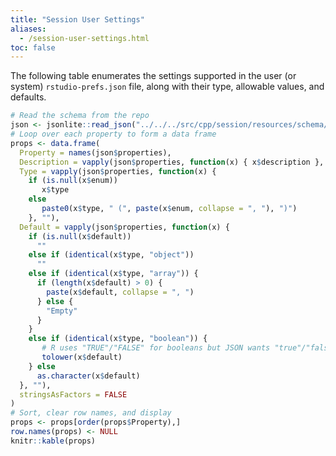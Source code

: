 ```yaml
---
title: "Session User Settings"
aliases:
  - /session-user-settings.html
toc: false
---
```


The following table enumerates the settings supported in the user (or system) `rstudio-prefs.json` file, along with their type, allowable values, and defaults. 


```r
# Read the schema from the repo
json <- jsonlite::read_json("../../../src/cpp/session/resources/schema/user-prefs-schema.json")
# Loop over each property to form a data frame
props <- data.frame(
  Property = names(json$properties),
  Description = vapply(json$properties, function(x) { x$description }, ""),
  Type = vapply(json$properties, function(x) { 
    if (is.null(x$enum))
       x$type 
    else
       paste0(x$type, " (", paste(x$enum, collapse = ", "), ")")
    }, ""),
  Default = vapply(json$properties, function(x) {
    if (is.null(x$default))
      ""
    else if (identical(x$type, "object"))
      ""
    else if (identical(x$type, "array")) {
      if (length(x$default) > 0) {
        paste(x$default, collapse = ", ")
      } else {
        "Empty"
      }
    }
    else if (identical(x$type, "boolean")) {
       # R uses "TRUE"/"FALSE" for booleans but JSON wants "true"/"false"
       tolower(x$default)
    } else
      as.character(x$default)
  }, ""),
  stringsAsFactors = FALSE
)
# Sort, clear row names, and display
props <- props[order(props$Property),] 
row.names(props) <- NULL
knitr::kable(props)
```
